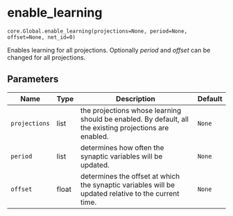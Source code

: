 # enable_learning { #ANNarchy.core.Global.enable_learning }

`core.Global.enable_learning(projections=None, period=None, offset=None, net_id=0)`

Enables learning for all projections. Optionally *period* and *offset* can be changed for all projections.

## Parameters

| Name          | Type   | Description                                                                                             | Default   |
|---------------|--------|---------------------------------------------------------------------------------------------------------|-----------|
| `projections` | list   | the projections whose learning should be enabled. By default, all the existing projections are enabled. | `None`    |
| `period`      | list   | determines how often the synaptic variables will be updated.                                            | `None`    |
| `offset`      | float  | determines the offset at which the synaptic variables will be updated relative to the current time.     | `None`    |